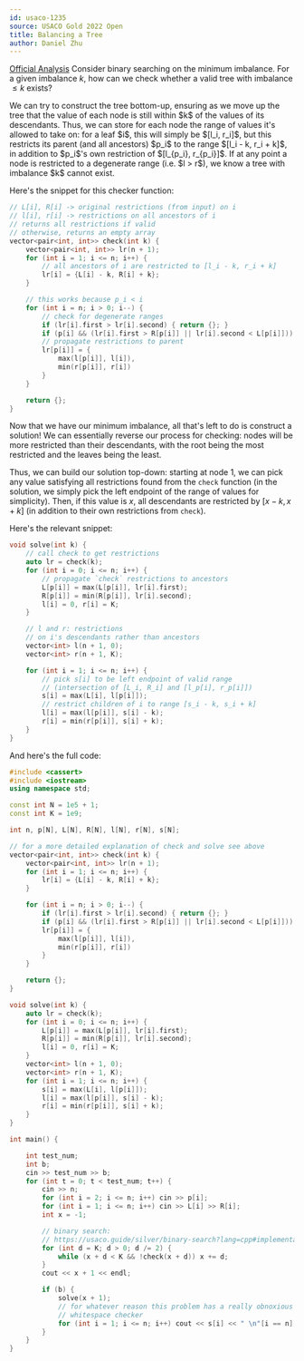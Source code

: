 ```yaml
---
id: usaco-1235
source: USACO Gold 2022 Open
title: Balancing a Tree
author: Daniel Zhu
---
```


[Official Analysis](http://www.usaco.org/current/data/sol_prob2_gold_open22.html)
<Spoiler title="Hint">
Consider binary searching on the minimum imbalance. For a given imbalance $k$, how can we check whether a valid tree with imbalance $\leq k$ exists?
</Spoiler>

<Spoiler title="B = 0">
We can try to construct the tree bottom-up, ensuring as we move up the tree that the value of each node is still within $k$ of the values of its descendants. Thus, we can store for each node the range of values it's allowed to take on: for a leaf $i$, this will simply be $[l_i, r_i]$, but this restricts its parent (and all ancestors) $p_i$ to the range $[l_i - k, r_i + k]$, in addition to $p_i$'s own restriction of $[l_{p_i}, r_{p_i}]$. If at any point a node is restricted to a degenerate range (i.e. $l > r$), we know a tree with imbalance $k$ cannot exist.

Here's the snippet for this checker function:

<LanguageSection>
<CPPSection>

```cpp
// L[i], R[i] -> original restrictions (from input) on i
// l[i], r[i] -> restrictions on all ancestors of i
// returns all restrictions if valid
// otherwise, returns an empty array
vector<pair<int, int>> check(int k) {
	vector<pair<int, int>> lr(n + 1);
	for (int i = 1; i <= n; i++) {
		// all ancestors of i are restricted to [l_i - k, r_i + k]
		lr[i] = {L[i] - k, R[i] + k};
	}

	// this works because p_i < i
	for (int i = n; i > 0; i--) {
		// check for degenerate ranges
		if (lr[i].first > lr[i].second) { return {}; }
		if (p[i] && (lr[i].first > R[p[i]] || lr[i].second < L[p[i]])) { return {}; }
		// propagate restrictions to parent
		lr[p[i]] = {
			max(l[p[i]], l[i]),
			min(r[p[i]], r[i])
		}
	}

	return {};
}
```

</CPPSection>
</LanguageSection>
</Spoiler>
<Spoiler title="B = 1">
Now that we have our minimum imbalance, all that's left to do is construct a solution! We can essentially reverse our process for checking: nodes will be more restricted than their descendants, with the root being the most restricted and the leaves being the least.

Thus, we can build our solution top-down: starting at node 1, we can pick any value satisfying all restrictions found from the `check` function (in the solution, we simply pick the left endpoint of the range of values for simplicity). Then, if this value is $x$, all descendants are restricted by $[x - k, x + k]$ (in addition to their own restrictions from `check`).

Here's the relevant snippet:

<LanguageSection>
<CPPSection>

```cpp
void solve(int k) {
	// call check to get restrictions
	auto lr = check(k);
	for (int i = 0; i <= n; i++) {
		// propagate `check` restrictions to ancestors
		L[p[i]] = max(L[p[i]], lr[i].first);
		R[p[i]] = min(R[p[i]], lr[i].second);
		l[i] = 0, r[i] = K;
	}

	// l and r: restrictions
	// on i's descendants rather than ancestors
	vector<int> l(n + 1, 0);
	vector<int> r(n + 1, K);

	for (int i = 1; i <= n; i++) {
		// pick s[i] to be left endpoint of valid range
		// (intersection of [L_i, R_i] and [l_p[i], r_p[i]])
		s[i] = max(L[i], l[p[i]]);
		// restrict children of i to range [s_i - k, s_i + k]
		l[i] = max(l[p[i]], s[i] - k);
		r[i] = min(r[p[i]], s[i] + k);
	}
}
```

</CPPSection>
</LanguageSection>
</Spoiler>

<Spoiler title="Full Code">
And here's the full code:

<LanguageSection>
<CPPSection>

```cpp
#include <cassert>
#include <iostream>
using namespace std;

const int N = 1e5 + 1;
const int K = 1e9;

int n, p[N], L[N], R[N], l[N], r[N], s[N];

// for a more detailed explanation of check and solve see above
vector<pair<int, int>> check(int k) {
	vector<pair<int, int>> lr(n + 1);
	for (int i = 1; i <= n; i++) {
		lr[i] = {L[i] - k, R[i] + k};
	}

	for (int i = n; i > 0; i--) {
		if (lr[i].first > lr[i].second) { return {}; }
		if (p[i] && (lr[i].first > R[p[i]] || lr[i].second < L[p[i]])) { return {}; }
		lr[p[i]] = {
			max(l[p[i]], l[i]),
			min(r[p[i]], r[i])
		}
	}

	return {};
}

void solve(int k) {
	auto lr = check(k);
	for (int i = 0; i <= n; i++) {
		L[p[i]] = max(L[p[i]], lr[i].first);
		R[p[i]] = min(R[p[i]], lr[i].second);
		l[i] = 0, r[i] = K;
	}
	vector<int> l(n + 1, 0);
	vector<int> r(n + 1, K);
	for (int i = 1; i <= n; i++) {
		s[i] = max(L[i], l[p[i]]);
		l[i] = max(l[p[i]], s[i] - k);
		r[i] = min(r[p[i]], s[i] + k);
	}
}

int main() {

	int test_num;
	int b;
	cin >> test_num >> b;
	for (int t = 0; t < test_num; t++) {
		cin >> n;
		for (int i = 2; i <= n; i++) cin >> p[i];
		for (int i = 1; i <= n; i++) cin >> L[i] >> R[i];
		int x = -1;

		// binary search:
		// https://usaco.guide/silver/binary-search?lang=cpp#implementation-2
		for (int d = K; d > 0; d /= 2) {
			while (x + d < K && !check(x + d)) x += d;
		}
		cout << x + 1 << endl;

		if (b) {
			solve(x + 1);
			// for whatever reason this problem has a really obnoxious
			// whitespace checker
			for (int i = 1; i <= n; i++) cout << s[i] << " \n"[i == n];
		}
	}
}
```

</CPPSection>
</LanguageSection>
</Spoiler>